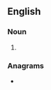 ==English==

===Noun===
{{head|en|noun plural form}}

# {{plural of|midst|lang=en}}

===Anagrams===
* {{anagrams|en|Smidts}}
